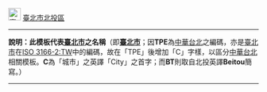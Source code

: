 [[File:flag of Taipei City.svg|25px|border|臺北市市徽]] [[臺北市]][[北投區]]<noinclude>
----
'''說明：此模板代表[[臺北市]]之名稱'''（即'''[[臺北市]]'''；因'''TPE'''為[[中華台北]]之編碼，亦是[[臺北市]]在[[ISO 3166-2:TW]]中的編碼，故在「TPE」後增加「C」字樣，以區分[[中華台北]]相關模板。'''C'''為「城市」之英譯「City」之首字；而'''BT'''則取自北投英譯'''Beitou'''簡寫。）
----
{{Taipei City-all}}
[[Category:臺北市模板|{{PAGENAME}}]]
</noinclude>